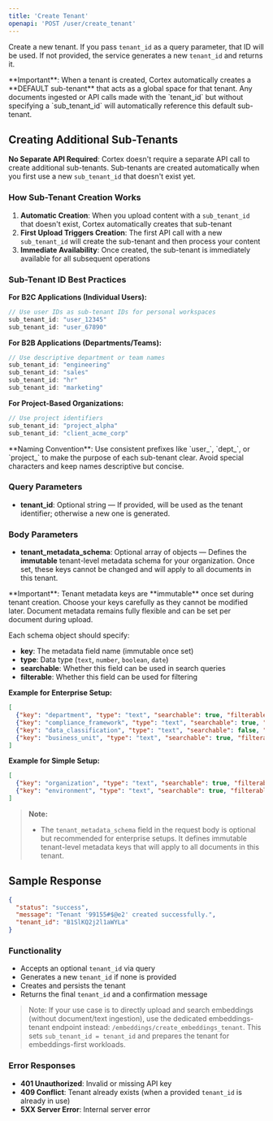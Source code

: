 ```yaml
---
title: 'Create Tenant'
openapi: 'POST /user/create_tenant'
---
```


Create a new tenant. If you pass `tenant_id` as a query parameter, that ID will be used. If not provided, the service generates a new `tenant_id` and returns it.

<Note>
**Important**: When a tenant is created, Cortex automatically creates a **DEFAULT sub-tenant** that acts as a global space for that tenant. Any documents ingested or API calls made with the `tenant_id` but without specifying a `sub_tenant_id` will automatically reference this default sub-tenant.
</Note>

## Creating Additional Sub-Tenants

**No Separate API Required**: Cortex doesn't require a separate API call to create additional sub-tenants. Sub-tenants are created automatically when you first use a new `sub_tenant_id` that doesn't exist yet.

### How Sub-Tenant Creation Works

1. **Automatic Creation**: When you upload content with a `sub_tenant_id` that doesn't exist, Cortex automatically creates that sub-tenant
2. **First Upload Triggers Creation**: The first API call with a new `sub_tenant_id` will create the sub-tenant and then process your content
3. **Immediate Availability**: Once created, the sub-tenant is immediately available for all subsequent operations

### Sub-Tenant ID Best Practices

**For B2C Applications (Individual Users):**
```javascript
// Use user IDs as sub-tenant IDs for personal workspaces
sub_tenant_id: "user_12345"
sub_tenant_id: "user_67890"
```

**For B2B Applications (Departments/Teams):**
```javascript
// Use descriptive department or team names
sub_tenant_id: "engineering"
sub_tenant_id: "sales"
sub_tenant_id: "hr"
sub_tenant_id: "marketing"
```

**For Project-Based Organizations:**
```javascript
// Use project identifiers
sub_tenant_id: "project_alpha"
sub_tenant_id: "client_acme_corp"
```

<Info>
**Naming Convention**: Use consistent prefixes like `user_`, `dept_`, or `project_` to make the purpose of each sub-tenant clear. Avoid special characters and keep names descriptive but concise.
</Info>

### Query Parameters
- **tenant_id**: Optional string — If provided, will be used as the tenant identifier; otherwise a new one is generated.

### Body Parameters
- **tenant_metadata_schema**: Optional array of objects — Defines the **immutable** tenant-level metadata schema for your organization. Once set, these keys cannot be changed and will apply to all documents in this tenant.

<Warning>
**Important**: Tenant metadata keys are **immutable** once set during tenant creation. Choose your keys carefully as they cannot be modified later. Document metadata remains fully flexible and can be set per document during upload.
</Warning>

Each schema object should specify:
- **key**: The metadata field name (immutable once set)
- **type**: Data type (`text`, `number`, `boolean`, `date`)
- **searchable**: Whether this field can be used in search queries
- **filterable**: Whether this field can be used for filtering

**Example for Enterprise Setup:**
```json
[
  {"key": "department", "type": "text", "searchable": true, "filterable": true},
  {"key": "compliance_framework", "type": "text", "searchable": true, "filterable": true},
  {"key": "data_classification", "type": "text", "searchable": false, "filterable": true},
  {"key": "business_unit", "type": "text", "searchable": true, "filterable": true}
]
```

**Example for Simple Setup:**
```json
[
  {"key": "organization", "type": "text", "searchable": true, "filterable": true},
  {"key": "environment", "type": "text", "searchable": true, "filterable": true}
]
```


> **Note:**
> - The `tenant_metadata_schema` field in the request body is optional but recommended for enterprise setups. It defines immutable tenant-level metadata keys that will apply to all documents in this tenant.

## Sample Response

```json
{
  "status": "success",
  "message": "Tenant '99155#$@e2' created successfully.",
  "tenant_id": "B1SlKQ2j2l1aWYLa"
}
```

### Functionality
- Accepts an optional `tenant_id` via query
- Generates a new `tenant_id` if none is provided
- Creates and persists the tenant
- Returns the final `tenant_id` and a confirmation message

> Note: If your use case is to directly upload and search embeddings (without document/text ingestion), use the dedicated embeddings-tenant endpoint instead: `/embeddings/create_embeddings_tenant`. This sets `sub_tenant_id = tenant_id` and prepares the tenant for embeddings-first workloads.

### Error Responses
- **401 Unauthorized**: Invalid or missing API key
- **409 Conflict**: Tenant already exists (when a provided `tenant_id` is already in use)
- **5XX Server Error**: Internal server error
